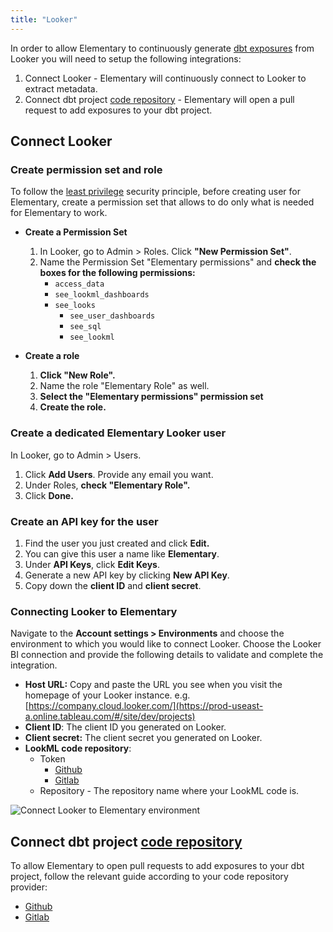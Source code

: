 ```yaml
---
title: "Looker"
---
```


In order to allow Elementary to continuously generate [dbt exposures](https://docs.getdbt.com/docs/build/exposures) from Looker you will need to setup the following integrations:

1. Connect Looker - Elementary will continuously connect to Looker to extract metadata.
2. Connect dbt project [code repository](/cloud/integrations/code-repo/connect-code-repo) - Elementary will open a pull request to add exposures to your dbt project.

## Connect Looker

### Create permission set and role

To follow the [least privilege](https://en.wikipedia.org/wiki/Principle_of_least_privilege) security principle, before creating user for Elementary, create a permission set that allows to do only what is needed for Elementary to work.

- **Create a Permission Set**

  1.  In Looker, go to Admin > Roles. Click **"New Permission Set"**.
  2.  Name the Permission Set "Elementary permissions" and **check the boxes for the following permissions:**
      - `access_data`
      - `see_lookml_dashboards`
      - `see_looks`
        - `see_user_dashboards`
        - `see_sql`
        - `see_lookml`

- **Create a role**

  1.  **Click "New Role".**
  2.  Name the role "Elementary Role" as well.
  3.  **Select the "**Elementary permissions**" permission set**
  4.  **Create the role.**

### Create a dedicated Elementary Looker user

In Looker, go to Admin > Users.

1. Click **Add Users**. Provide any email you want.
2. Under Roles, **check "Elementary Role".**
3. Click **Done.**

### Create an API key for the user

1. Find the user you just created and click **Edit.**
2. You can give this user a name like **Elementary**.
3. Under **API Keys**, click **Edit Keys**.
4. Generate a new API key by clicking **New API Key**.
5. Copy down the **client ID** and **client secret**.

### Connecting Looker to Elementary

Navigate to the **Account settings > Environments** and choose the environment to which you would like to connect Looker.
Choose the Looker BI connection and provide the following details to validate and complete the integration.

- **Host URL:** Copy and paste the URL you see when you visit the homepage of your Looker instance. e.g. [https://company.cloud.looker.com/](https://prod-useast-a.online.tableau.com/#/site/dev/projects)
- **Client ID**: The client ID you generated on Looker.
- **Client secret:** The client secret you generated on Looker.
- **LookML code repository**:
  - Token
    - [Github](https://docs.github.com/en/authentication/keeping-your-account-and-data-secure/managing-your-personal-access-tokens#creating-a-personal-access-token-classic)
    - [Gitlab](https://docs.gitlab.com/ee/user/project/settings/project_access_tokens.html)
  - Repository - The repository name where your LookML code is.

<Frame caption="Connect Looker to Elementary environment">
  <img
    src="https://res.cloudinary.com/diuctyblm/image/upload/v1690190406/looker_form_aegofu.png"
    alt="Connect Looker to Elementary environment"
  />
</Frame>

## Connect dbt project [code repository](/cloud/integrations/code-repo/connect-code-repo)

To allow Elementary to open pull requests to add exposures to your dbt project, follow the relevant guide according to your code repository provider:

- [Github](/cloud/integrations/code-repo/github)
- [Gitlab](/cloud/integrations/code-repo/gitlab)
